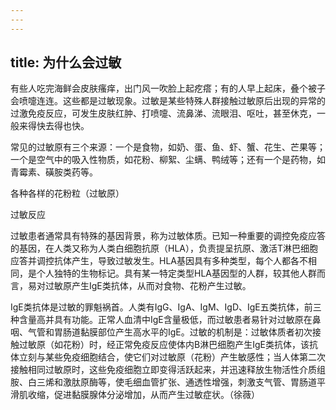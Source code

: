 ```yaml
---
---
---
```

title: 为什么会过敏
---




有些人吃完海鲜会皮肤瘙痒，出门风一吹脸上起疙瘩；有的人早上起床，叠个被子会喷嚏连连。这些都是过敏现象。过敏是某些特殊人群接触过敏原后出现的异常的过激免疫反应，可发生皮肤红肿、打喷嚏、流鼻涕、流眼泪、呕吐，甚至休克，一般来得快去得也快。

常见的过敏原有三个来源：一个是食物，如奶、蛋、鱼、虾、蟹、花生、芒果等；一个是空气中的吸入性物质，如花粉、柳絮、尘螨、鸭绒等；还有一个是药物，如青霉素、磺胺类药等。

各种各样的花粉粒（过敏原）



过敏反应



过敏患者通常具有特殊的基因背景，称为过敏体质。已知一种重要的调控免疫应答的基因，在人类又称为人类白细胞抗原（HLA），负责提呈抗原、激活T淋巴细胞应答并调控抗体产生，导致过敏发生。HLA基因具有多种类型，每个人都各不相同，是个人独特的生物标记。具有某一特定类型HLA基因型的人群，较其他人群而言，易对过敏原产生IgE类抗体，从而对食物、花粉产生过敏。

IgE类抗体是过敏的罪魁祸首。人类有IgG、IgA、IgM、IgD、IgE五类抗体，前三种含量高并具有功能。正常人血清中IgE含量极低，而过敏患者易针对过敏原在鼻咽、气管和胃肠道黏膜部位产生高水平的IgE。过敏的机制是：过敏体质者初次接触过敏原（如花粉）时，经正常免疫反应使体内B淋巴细胞产生IgE类抗体，该抗体立刻与某些免疫细胞结合，使它们对过敏原（花粉）产生敏感性；当人体第二次接触相同过敏原时，这些免疫细胞立即变得活跃起来，并迅速释放生物活性介质组胺、白三烯和激肽原酶等，使毛细血管扩张、通透性增强，刺激支气管、胃肠道平滑肌收缩，促进黏膜腺体分泌增加，从而产生过敏症状。（徐薇）